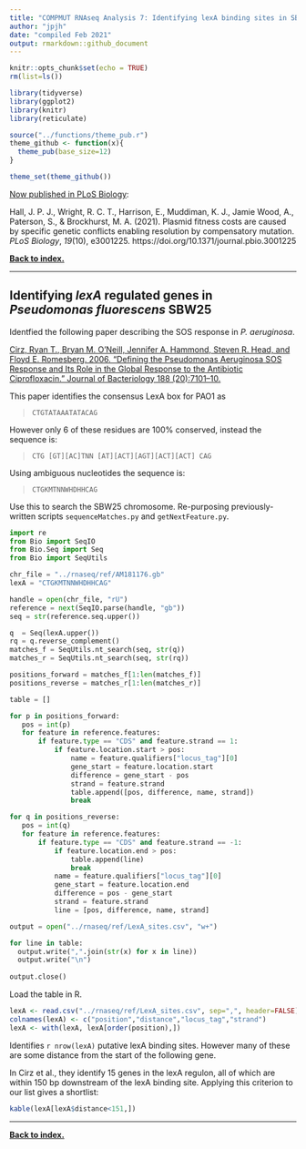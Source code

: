 ```yaml
---
title: "COMPMUT RNAseq Analysis 7: Identifying lexA binding sites in SBW25"
author: "jpjh"
date: "compiled Feb 2021"
output: rmarkdown::github_document
---
```


```r
knitr::opts_chunk$set(echo = TRUE)
rm(list=ls())

library(tidyverse)
library(ggplot2)
library(knitr)
library(reticulate)

source("../functions/theme_pub.r")
theme_github <- function(x){
  theme_pub(base_size=12)
}

theme_set(theme_github())
```

[Now published in PLoS Biology](https://journals.plos.org/plosbiology/article?id=10.1371/journal.pbio.3001225):

Hall, J. P. J., Wright, R. C. T., Harrison, E., Muddiman, K. J., Jamie Wood, A., Paterson, S., & Brockhurst, M. A. (2021). Plasmid fitness costs are caused by specific genetic conflicts enabling resolution by compensatory mutation. *PLoS Biology*, *19*(10), e3001225. https://doi.org/10.1371/journal.pbio.3001225

**[Back to index.](COMPMUT_index.md)**

---

## Identifying *lexA* regulated genes in *Pseudomonas fluorescens* SBW25

Identfied the following paper describing the SOS response in *P. aeruginosa*.

[Cirz, Ryan T., Bryan M. O’Neill, Jennifer A. Hammond, Steven R. Head, and Floyd E. Romesberg. 2006. “Defining the Pseudomonas Aeruginosa SOS Response and Its Role in the Global Response to the Antibiotic Ciprofloxacin.” Journal of Bacteriology 188 (20):7101–10.](https://www.ncbi.nlm.nih.gov/pubmed/17015649)

This paper identifies the consensus LexA box for PAO1 as

> `CTGTATAAATATACAG`

However only 6 of these residues are 100% conserved, instead the sequence is:

> `CTG [GT][AC]TNN [AT][ACT][AGT][ACT][ACT] CAG`

Using ambiguous nucleotides the sequence is:

> `CTGKMTNNWHDHHCAG`

Use this to search the SBW25 chromosome. Re-purposing previously-written scripts `sequenceMatches.py` and `getNextFeature.py`.

```python
import re
from Bio import SeqIO
from Bio.Seq import Seq
from Bio import SeqUtils

chr_file = "../rnaseq/ref/AM181176.gb"
lexA = "CTGKMTNNWHDHHCAG"

handle = open(chr_file, "rU")
reference = next(SeqIO.parse(handle, "gb"))
seq = str(reference.seq.upper())

q  = Seq(lexA.upper())
rq = q.reverse_complement()
matches_f = SeqUtils.nt_search(seq, str(q))
matches_r = SeqUtils.nt_search(seq, str(rq))

positions_forward = matches_f[1:len(matches_f)]
positions_reverse = matches_r[1:len(matches_r)]

table = []

for p in positions_forward:
   pos = int(p)
   for feature in reference.features:
       if feature.type == "CDS" and feature.strand == 1:
           if feature.location.start > pos:
               name = feature.qualifiers["locus_tag"][0]
               gene_start = feature.location.start
               difference = gene_start - pos
               strand = feature.strand
               table.append([pos, difference, name, strand])
               break

for q in positions_reverse:
   pos = int(q)
   for feature in reference.features:
       if feature.type == "CDS" and feature.strand == -1:
           if feature.location.end > pos:
               table.append(line)
               break
           name = feature.qualifiers["locus_tag"][0]
           gene_start = feature.location.end
           difference = pos - gene_start
           strand = feature.strand
           line = [pos, difference, name, strand]

output = open("../rnaseq/ref/LexA_sites.csv", "w+")

for line in table:
  output.write(",".join(str(x) for x in line))
  output.write("\n")
  
output.close()
```

Load the table in R.

```r
lexA <- read.csv("../rnaseq/ref/LexA_sites.csv", sep=",", header=FALSE)
colnames(lexA) <- c("position","distance","locus_tag","strand")
lexA <- with(lexA, lexA[order(position),])
```
Identifies `r nrow(lexA)` putative lexA binding sites. However many of these are some distance from the start of the following gene. 

In Cirz et al., they identify 15 genes in the lexA regulon, all of which are within 150 bp downstream of the lexA binding site. Applying this criterion to our list gives a shortlist:

```r
kable(lexA[lexA$distance<151,])
```

---

**[Back to index.](COMPMUT_index.md)**



